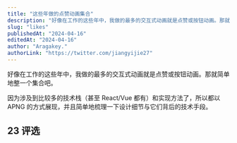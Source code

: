 ```yaml
---
title: "这些年做的点赞动画集合"
description: "好像在工作的这些年中，我做的最多的交互式动画就是点赞或按钮动画。那就简单地整一个集合吧。"
slug: "likes"
publishedAt: "2024-04-16"
editedAt: "2024-04-16"
author: "Aragakey."
authorLink: "https://twitter.com/jiangyijie27"
---
```



好像在工作的这些年中，我做的最多的交互式动画就是点赞或按钮动画。那就简单地整一个集合吧。

因为涉及到比较多的技术栈（甚至 React/Vue 都有）和实现方法了，所以都以 APNG 的方式展现，并且简单地梳理一下设计细节与它们背后的技术手段。

## 23 评选

<LikeBM24 />
